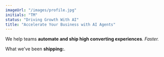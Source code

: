 ```yaml
---
imageUrl: "/images/profile.jpg"
initials: "TM"
status: "Driving Growth With AI"
title: "Accelerate Your Business with AI Agents"
---
```


We help teams **automate and ship high converting experiences**. *Faster.* 

What we've been **shipping:**.
